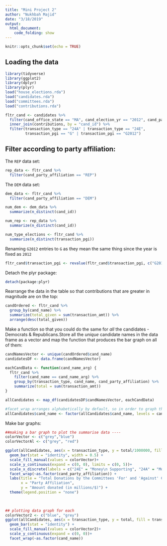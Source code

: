 ```yaml
---
title: "Mini Project 2"
author: "Nukhbah Majid"
date: "3/18/2019"
output: 
  html_document:
    code_folding: show
---
```


```r
knitr::opts_chunk$set(echo = TRUE)
```

## Loading the data


```r
library(tidyverse)
library(ggplot2)
library(dplyr)
library(plyr)
load("house_elections.rda")
load("candidates.rda")
load("committees.rda")
load("contributions.rda")
```

```r
fltr_cand <- candidates %>%
  filter(cand_office_state == "MA", cand_election_yr == "2012", cand_party_affiliation == "DEM" | cand_party_affiliation == "REP") %>%
  inner_join(contributions, by = "cand_id") %>%
  filter(transaction_type == "24A" | transaction_type == "24E", 
         transaction_pgi == "G" | transaction_pgi == "G2012") 
```

## Filter according to party affiliation:

The `REP` data set:

```r
rep_data <- fltr_cand %>%
  filter(cand_party_affiliation == "REP")
```


The `DEM` data set: 

```r
dem_data <- fltr_cand %>%
  filter(cand_party_affiliation == "DEM")
```


```r
num_dem <- dem_data %>%
  summarize(n_distinct(cand_id))

num_rep <- rep_data %>%
  summarize(n_distinct(cand_id))

num_type_elections <- fltr_cand %>%
  summarize(n_distinct(transaction_pgi))
```



Renaming `G2012` entries to `G` as they mean the same thing since the year is fixed as `2012`

```r
fltr_cand$transaction_pgi <- revalue(fltr_cand$transaction_pgi, c("G2012" = "G"))
```

Detach the plyr package: 

```r
detach(package:plyr)
```

Rearrange the data in the table so that contributions that are greater in magnitude are on the top: 

```r
candOrdered <- fltr_cand %>%
  group_by(cand_name) %>%
  summarize(total_given = sum(transaction_amt)) %>%
  arrange(desc(total_given))
```

Make a function so that you could do the same for *all* the candidates - Democrats & Republicans.Store all the *unique* candidate names in the data frame as a vector and map the function that produces the bar graph on all of them: 

```r
candNamesVector <- unique(candOrdered$cand_name)
candidatesDF <- data.frame(candNamesVector)

eachCandData <- function(cand_name_arg) {
  fltr_cand %>%
    filter(cand_name == cand_name_arg) %>%
    group_by(transaction_type, cand_name, cand_party_affiliation) %>%
    summarize(total = sum(transaction_amt))
}

allCandidates <- map_df(candidatesDF$candNamesVector, eachCandData)

#facet_wrap arranges alphabetically by default, so in order to graph the plot in the correct order of the names we have to do this
allCandidates$cand_name <- factor(allCandidates$cand_name, levels = candOrdered$cand_name)
```

Make bar graphs: 

```r
##making a bar graph to plot the summarise data ----
colorVector <- c("grey","blue")
colorVectorAl <- c("grey", "red")

ggplot(allCandidates, aes(x = transaction_type, y = total/1000000, fill = transaction_type)) +
  geom_bar(stat = "identity", width = 0.5) +
  scale_fill_manual(values = colorVector)+
  scale_y_continuous(expand = c(0, 0), limits = c(0, 5))+
  scale_x_discrete(labels = c("24E" = "Money\n Supporting", "24A" = "Money\n Opposing")) +
  facet_wrap(~as.factor(cand_party_affiliation)) +
  labs(title = "Total Donations by the Committees 'For' and 'Against' Candidates of the Two Major Parties",
       x = "Party Affiliation", 
       y = "Amount donated (in millions/$)") +
  theme(legend.position = "none")
  
  
```

```r
## plotting data graph for each
colorVector2 <- c("blue", "grey")
ggplot(allCandidates, aes(x = transaction_type, y = total, fill = transaction_type)) +
  geom_bar(stat = "identity") +
  scale_fill_manual(values = colorVector2)+
  scale_y_continuous(expand = c(0, 0))+
  facet_wrap(~as.factor(cand_name)) 
```






